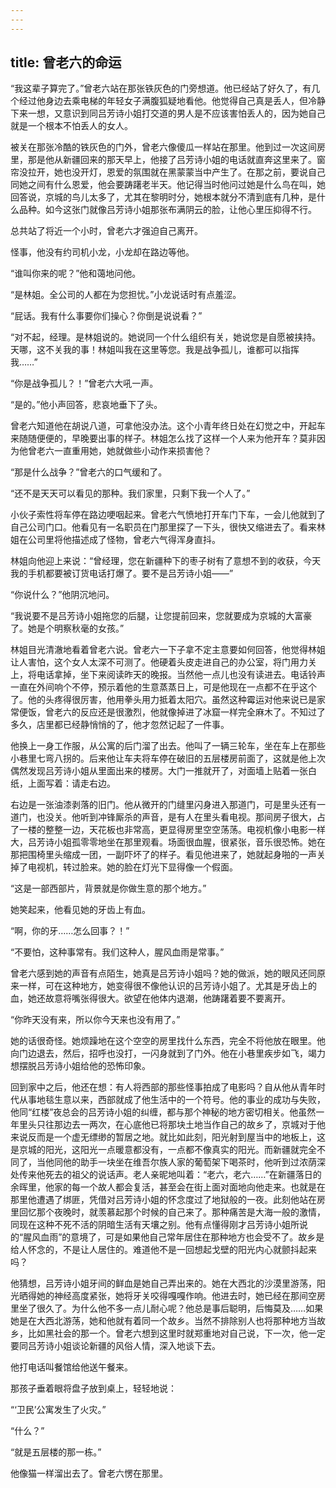 ```yaml
---
---
---
```

title: 曾老六的命运
---




“我这辈子算完了。”曾老六站在那张铁灰色的门旁想道。他已经站了好久了，有几个经过他身边去乘电梯的年轻女子满腹狐疑地看他。他觉得自己真是丢人，但冷静下来一想，又意识到同吕芳诗小姐打交道的男人是不应该害怕丢人的，因为她自己就是一个根本不怕丢人的女人。

被关在那张冷酷的铁灰色的门外，曾老六像傻瓜一样站在那里。他到过一次这间房里，那是他从新疆回来的那天早上，他接了吕芳诗小姐的电话就直奔这里来了。窗帘没拉开，她也没开灯，恩爱的氛围就在黑蒙蒙当中产生了。在那之前，要说自己同她之间有什么恩爱，他会要踌躇老半天。他记得当时他问过她是什么鸟在叫，她回答说，京城的鸟儿太多了，尤其在黎明时分，她根本就分不清到底有几种，是什么品种。如今这张门就像吕芳诗小姐那张布满阴云的脸，让他心里压抑得不行。

总共站了将近一个小时，曾老六才强迫自己离开。

怪事，他没有约司机小龙，小龙却在路边等他。

“谁叫你来的呢？”他和蔼地问他。

“是林姐。全公司的人都在为您担忧。”小龙说话时有点羞涩。

“屁话。我有什么事要你们操心？你倒是说说看？”

“对不起，经理。是林姐说的。她说同一个什么组织有关，她说您是自愿被挟持。天哪，这不关我的事！林姐叫我在这里等您。我是战争孤儿，谁都可以指挥我……”

“你是战争孤儿？！”曾老六大吼一声。

“是的。”他小声回答，悲哀地垂下了头。

曾老六知道他在胡说八道，可拿他没办法。这个小青年终日处在幻觉之中，开起车来随随便便的，早晚要出事的样子。林姐怎么找了这样一个人来为他开车？莫非因为他曾老六一直重用她，她就做些小动作来损害他？

“那是什么战争？”曾老六的口气缓和了。

“还不是天天可以看见的那种。我们家里，只剩下我一个人了。”

小伙子索性将车停在路边哽咽起来。曾老六气愤地打开车门下车，一会儿他就到了自己公司门口。他看见有一名职员在门那里探了一下头，很快又缩进去了。看来林姐在公司里将他描述成了怪物，曾老六气得浑身直抖。

林姐向他迎上来说：“曾经理，您在新疆种下的枣子树有了意想不到的收获，今天我的手机都要被订货电话打爆了。要不是吕芳诗小姐——”

“你说什么？”他阴沉地问。

“我说要不是吕芳诗小姐拖您的后腿，让您提前回来，您就要成为京城的大富豪了。她是个明察秋毫的女孩。”

林姐目光清澈地看着曾老六说。曾老六一下子拿不定主意要如何回答，他觉得林姐让人害怕，这个女人太深不可测了。他硬着头皮走进自己的办公室，将门用力关上，将电话拿掉，坐下来阅读昨天的晚报。当然他一点儿也没有读进去。电话铃声一直在外间响个不停，预示着他的生意蒸蒸日上，可是他现在一点都不在乎这个了。他的头疼得很厉害，他用拳头用力抵着太阳穴。虽然这种霉运对他来说已是家常便饭，曾老六的反应还是很激烈，他就像掉进了冰窟一样完全麻木了。不知过了多久，店里都已经静悄悄的了，他才忽然记起了一件事。

他换上一身工作服，从公寓的后门溜了出去。他叫了一辆三轮车，坐在车上在那些小巷里七弯八拐的。后来他让车夫将车停在破旧的五层楼房前面了，这就是他上次偶然发现吕芳诗小姐从里面出来的楼房。大门一推就开了，对面墙上贴着一张白纸，上面写着：请走右边。

右边是一张油漆剥落的旧门。他从微开的门缝里闪身进入那道门，可是里头还有一道门，也没关。他听到冲锋厮杀的声音，是有人在里头看电视。那间房子很大，占了一楼的整整一边，天花板也非常高，更显得房里空空荡荡。电视机像小电影一样大，吕芳诗小姐孤零零地坐在那里观看。场面很血腥，很紧张，音乐很恐怖。她在那把围椅里头缩成一团，一副吓坏了的样子。看见他进来了，她就起身啪的一声关掉了电视机，转过脸来。她的脸在灯光下显得像一个假面。

“这是一部西部片，背景就是你做生意的那个地方。”

她笑起来，他看见她的牙齿上有血。

“啊，你的牙……怎么回事？！”

“不要怕，这种事常有。我们这种人，腥风血雨是常事。”

曾老六感到她的声音有点陌生，她真是吕芳诗小姐吗？她的做派，她的眼风还同原来一样，可在这种地方，她变得很不像他认识的吕芳诗小姐了。尤其是牙齿上的血，她还故意将嘴张得很大。欲望在他体内退潮，他踌躇着要不要离开。

“你昨天没有来，所以你今天来也没有用了。”

她的话很奇怪。她烦躁地在这个空空的房里找什么东西，完全不将他放在眼里。他向门边退去，然后，招呼也没打，一闪身就到了门外。他在小巷里疾步如飞，竭力想摆脱吕芳诗小姐给他的恐怖印象。

回到家中之后，他还在想：有人将西部的那些怪事拍成了电影吗？自从他从青年时代从事地毯生意以来，西部就成了他生活中的一个符号。他的事业的成功与失败，他同“红楼”夜总会的吕芳诗小姐的纠缠，都与那个神秘的地方密切相关。他虽然一年里头只往那边去一两次，在心底他已将那块土地当作自己的故乡了，京城对于他来说反而是一个虚无缥缈的暂居之地。就比如此刻，阳光射到屋当中的地板上，这是京城的阳光，这阳光一点暖意都没有，一点都不像真实的阳光。而新疆就完全不同了，当他同他的助手一块坐在维吾尔族人家的葡萄架下喝茶时，他听到过浓荫深处传来他死去的祖父的说话声。老人亲昵地叫着：“老六，老六……”在新疆落日的余晖里，他家的每一个故人都会复活，甚至会在街上面对面地向他走来。也就是在那里他遭遇了绑匪，凭借对吕芳诗小姐的怀念度过了地狱般的一夜。此刻他站在房里回忆那个夜晚时，就羡慕起那个时候的自己来了。那种痛苦是大海一般的激情，同现在这种不死不活的阴暗生活有天壤之别。他有点懂得刚才吕芳诗小姐所说的“腥风血雨”的意境了，可是如果他自己常年居住在那种地方也会受不了。故乡是给人怀念的，不是让人居住的。难道他不是一回想起戈壁的阳光内心就颤抖起来吗？

他猜想，吕芳诗小姐牙间的鲜血是她自己弄出来的。她在大西北的沙漠里游荡，阳光晒得她的神经高度紧张，她将牙关咬得嘎嘎作响。他进去时，她已经在那间空房里坐了很久了。为什么他不多一点儿耐心呢？他总是事后聪明，后悔莫及……如果她是在大西北游荡，她和他就有着同一个故乡。当然不排除别人也将那种地方当故乡，比如黑社会的那一个。曾老六想到这里时就郑重地对自己说，下一次，他一定要同吕芳诗小姐谈论新疆的风俗人情，深入地谈下去。

他打电话叫餐馆给他送午餐来。

那孩子垂着眼将盘子放到桌上，轻轻地说：

“‘卫民’公寓发生了火灾。”

“什么？”

“就是五层楼的那一栋。”

他像猫一样溜出去了。曾老六愣在那里。
